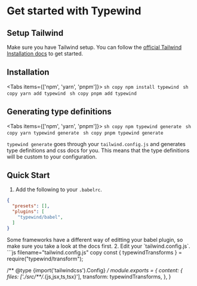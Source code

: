 
# Get started with Typewind

## Setup Tailwind
Make sure you have Tailwind setup. You can follow the [official Tailwind Installation docs](https://tailwindcss.com/docs/installation) to get started.

## Installation
<Tabs items={['npm', 'yarn', 'pnpm']}>
  <Tab>
    ```sh copy
    npm install typewind
    ```
  </Tab>
  <Tab>
    ```sh copy
    yarn add typewind
    ```
  </Tab>
  <Tab>
    ```sh copy
    pnpm add typewind
    ```
  </Tab>
</Tabs>

## Generating type definitions
<Tabs items={['npm', 'yarn', 'pnpm']}>
  <Tab>
    ```sh copy
    npm typewind generate
    ```
  </Tab>
  <Tab>
    ```sh copy
    yarn typewind generate
    ```
  </Tab>
  <Tab>
    ```sh copy
    pnpm typewind generate
    ```
  </Tab>
</Tabs>

`typewind generate` goes through your `tailwind.config.js` and generates type definitions and css docs for you. This means that the type definitions will be custom to your configuration.

## Quick Start
  1. Add the following to your `.babelrc`.
  ```json filename=".babelrc" copy {4}
  {
    "presets": [],
    "plugins": [
      "typewind/babel",
    ]
  }
  ````
  <Callout type="info">
  Some frameworks have a different way of editting your babel plugin, so make sure you take a look at the docs first.
  </Callout>
  2. Edit your `tailwind.config.js`.
  ```js filename="tailwind.config.js" copy
  const { typewindTransforms } = require("typewind/transform");

  /** @type {import('tailwindcss').Config} */
  module.exports = {
    content: {
      files: ['./src/**/*.{js,jsx,ts,tsx}'],
      transform: typewindTransforms,
    },
  }
  ````
